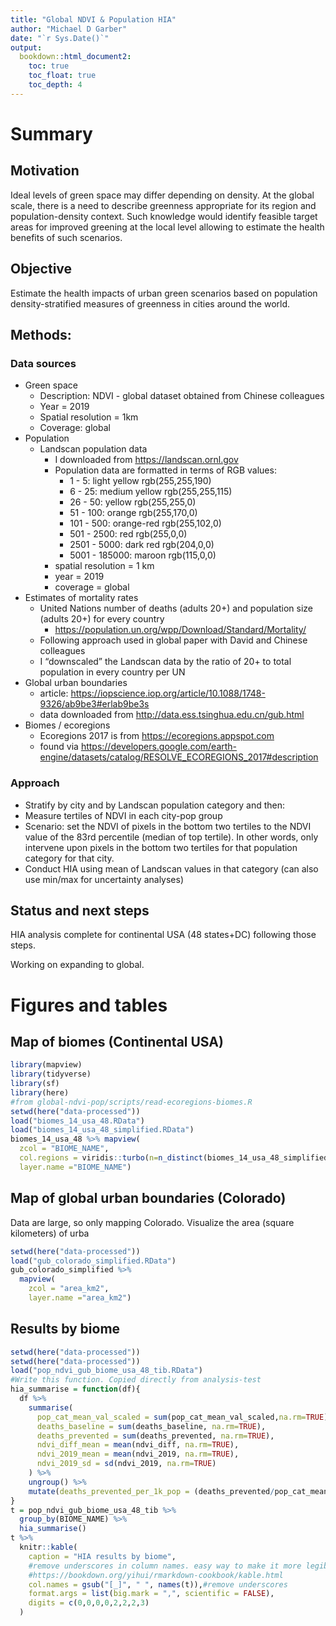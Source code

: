 ```yaml
---
title: "Global NDVI & Population HIA"
author: "Michael D Garber"
date: "`r Sys.Date()`"
output:
  bookdown::html_document2:
    toc: true
    toc_float: true
    toc_depth: 4
---
```


# Summary 

## Motivation

Ideal levels of green space may differ depending on density. At the global scale, there is a need to describe greenness appropriate for its region and population-density context. Such knowledge would identify feasible target areas for improved greening at the local level allowing to estimate the health benefits of such scenarios.

## Objective

Estimate the health impacts of urban green scenarios based on population density-stratified measures of greenness in cities around the world.

## Methods:

### Data sources

-   Green space
    -   Description: NDVI - global dataset obtained from Chinese colleagues
    -   Year = 2019
    -   Spatial resolution = 1km
    -   Coverage: global
-   Population
    -   Landscan population data
        -   I downloaded from <https://landscan.ornl.gov>
        -   Population data are formatted in terms of RGB values:
            -   1 - 5: light yellow rgb(255,255,190)
            -   6 - 25: medium yellow rgb(255,255,115)
            -   26 - 50: yellow rgb(255,255,0)
            -   51 - 100: orange rgb(255,170,0)
            -   101 - 500: orange-red rgb(255,102,0)
            -   501 - 2500: red rgb(255,0,0)
            -   2501 - 5000: dark red rgb(204,0,0)
            -   5001 - 185000: maroon rgb(115,0,0)
        -   spatial resolution = 1 km
        -   year = 2019
        -   coverage = global
-   Estimates of mortality rates
    -   United Nations number of deaths (adults 20+) and population size (adults 20+) for every country
        -   <https://population.un.org/wpp/Download/Standard/Mortality/>
    -   Following approach used in global paper with David and Chinese colleagues
    -   I "downscaled" the Landscan data by the ratio of 20+ to total population in every country per UN
-   Global urban boundaries
    -   article: <https://iopscience.iop.org/article/10.1088/1748-9326/ab9be3#erlab9be3s>
    -   data downloaded from <http://data.ess.tsinghua.edu.cn/gub.html>
-   Biomes / ecoregions
    -   Ecoregions 2017 is from <https://ecoregions.appspot.com>
    -   found via <https://developers.google.com/earth-engine/datasets/catalog/RESOLVE_ECOREGIONS_2017#description>

### Approach

-   Stratify by city and by Landscan population category and then:
-   Measure tertiles of NDVI in each city-pop group
-   Scenario: set the NDVI of pixels in the bottom two tertiles to the NDVI value of the 83rd percentile (median of top tertile). In other words, only intervene upon pixels in the bottom two tertiles for that population category for that city.
-   Conduct HIA using mean of Landscan values in that category (can also use min/max for uncertainty analyses)

## Status and next steps

HIA analysis complete for continental USA (48 states+DC) following those steps.

Working on expanding to global.

# Figures and tables 
## Map of biomes (Continental USA)
```r
library(mapview)
library(tidyverse)
library(sf)
library(here)
#from global-ndvi-pop/scripts/read-ecoregions-biomes.R
setwd(here("data-processed"))
load("biomes_14_usa_48.RData")
load("biomes_14_usa_48_simplified.RData")
biomes_14_usa_48 %>% mapview(
  zcol = "BIOME_NAME",
  col.regions = viridis::turbo(n=n_distinct(biomes_14_usa_48_simplified$BIOME_NAME)),
  layer.name ="BIOME_NAME")
```

## Map of global urban boundaries (Colorado)
Data are large, so only mapping Colorado.
Visualize the area (square kilometers) of urba
```r
setwd(here("data-processed"))
load("gub_colorado_simplified.RData")
gub_colorado_simplified %>%
  mapview(
    zcol = "area_km2",
    layer.name ="area_km2")
```

## Results by biome
```r
setwd(here("data-processed"))
setwd(here("data-processed"))
load("pop_ndvi_gub_biome_usa_48_tib.RData")
#Write this function. Copied directly from analysis-test
hia_summarise = function(df){
  df %>% 
    summarise(
      pop_cat_mean_val_scaled = sum(pop_cat_mean_val_scaled,na.rm=TRUE),
      deaths_baseline = sum(deaths_baseline, na.rm=TRUE),
      deaths_prevented = sum(deaths_prevented, na.rm=TRUE),
      ndvi_diff_mean = mean(ndvi_diff, na.rm=TRUE),
      ndvi_2019_mean = mean(ndvi_2019, na.rm=TRUE),
      ndvi_2019_sd = sd(ndvi_2019, na.rm=TRUE)
    ) %>% 
    ungroup() %>% 
    mutate(deaths_prevented_per_1k_pop = (deaths_prevented/pop_cat_mean_val_scaled)*1000)
}
t = pop_ndvi_gub_biome_usa_48_tib %>% 
  group_by(BIOME_NAME) %>% 
  hia_summarise() 
t %>% 
  knitr::kable(
    caption = "HIA results by biome",
    #remove underscores in column names. easy way to make it more legible.
    #https://bookdown.org/yihui/rmarkdown-cookbook/kable.html
    col.names = gsub("[_]", " ", names(t)),#remove underscores
    format.args = list(big.mark = ",", scientific = FALSE),
    digits = c(0,0,0,0,2,2,2,3)
  )

```

